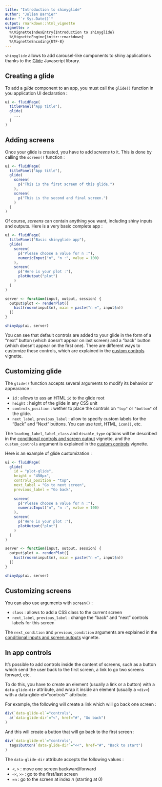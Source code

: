 ```yaml
---
title: "Introduction to shinyglide"
author: "Julien Barnier"
date: "`r Sys.Date()`"
output: rmarkdown::html_vignette
vignette: >
  %\VignetteIndexEntry{Introduction to shinyglide}
  %\VignetteEngine{knitr::rmarkdown}
  %\VignetteEncoding{UTF-8}
---
```



`shinyglide` allows to add carousel-like components to shiny applications thanks to the [Glide](https://www.glidejs.com) Javascript library.


## Creating a glide

To add a *glide* component to an app, you must call the `glide()` function in you application UI declaration :

```r
ui <- fluidPage(
  titlePanel("App title"),
  glide(
    ...
  )
)
```

## Adding screens

Once your glide is created, you have to add *screens* to it. This is done by calling the `screen()` function :


```r
ui <- fluidPage(
  titlePanel("App title"),
  glide(
    screen(
      p("This is the first screen of this glide.")
    ),
    screen(
      p("This is the second and final screen.")
    )
  )
)
```

Of course, *screens* can contain anything you want, including shiny inputs and outputs. Here is a very basic complete app :

```r
ui <- fluidPage(
  titlePanel("Basic shinyglide app"),
  glide(
    screen(
      p("Please choose a value for n :"),
      numericInput("n", "n :", value = 100)
    ),
    screen(
      p("Here is your plot :"),
      plotOutput("plot")
    )
  )
)

server <- function(input, output, session) {
  output$plot <- renderPlot({
    hist(rnorm(input$n), main = paste("n =", input$n))
  })
}

shinyApp(ui, server)
```

You can see that default controls are added to your glide in the form of a "next" button (which doesn't appear on last screen) and a "back" button (which doesn't appear on the first one). There are different ways to customize these controls, which are explained in the [custom controls](https://juba.github.io/shinyglide/articles/custom_controls.html) vignette.


## Customizing glide

The `glide()` function accepts several arguments to modify its behavior or appearance :

- `id` : allows to ass an HTML `id` to the glide root
- `height` : height of the glide in any CSS unit
- `controls_position` : wether to place the controls on `"top"` or `"bottom"` of the glide.
- `next_label`, `previous_label` : allow to specify custom labels for the "Back" and "Next" buttons. You can use text, HTML, `icon()`, etc.

The `loading_label`, `label_class` and `disable_type` options will be described in the [conditional controls and screen output](https://juba.github.io/shinyglide/articles/conditionals.html) vignette, and the `custom_controls` argument is explained in the [custom controls](https://juba.github.io/shinyglide/articles/custom_controls.html) vignette.

Here is an example of glide customization :

```r
ui <- fluidPage(
  glide(
    id = "plot-glide",
    height = "450px",
    controls_position = "top",
    next_label = "Go to next screen",
    previous_label = "Go back",
    
    screen(
      p("Please choose a value for n :"),
      numericInput("n", "n :", value = 100)
    ),
    screen(
      p("Here is your plot :"),
      plotOutput("plot")
    )
  )
)

server <- function(input, output, session) {
  output$plot <- renderPlot({
    hist(rnorm(input$n), main = paste("n =", input$n))
  })
}

shinyApp(ui, server)
```


## Customizing screens

You can also use arguments with `screen()` :

- `class` : allows to add a CSS class to the current screen
- `next_label`, `previous_label` : change the "back" and "next" controls labels for this screen

The `next_condition` and `previous_condition` arguments are explained in the [conditional inputs and screen outputs](https://juba.github.io/shinyglide/articles/conditionals.html)
 vignette.
 

## In app controls

It's possible to add controls inside the content of screens, such as a button which send the user back to the first screen, a link to go two screens forward, etc.

To do this, you have to create an element (usually a link or a button) with a `data-glide-dir` attribute, and wrap it inside an element (usually a `<div>`) with a ` `data-glide-el="controls"` attribute. 

For example, the following will create a link which will go back one screen :

```r
div(`data-glide-el`="controls",
  a(`data-glide-dir`="<", href="#", "Go back")
)
```

And this will create a button that will go back to the first screen :

```r
div(`data-glide-el`="controls",
  tags$button(`data-glide-dir`="<<", href="#", "Back to start")
)
```

The `data-glide-dir` attribute accepts the following values :

- `<`, `>` : move one screen backward/forward
- `<<`, `>>` : go to the first/last screen
- `=n` : go to the screen at index *n* (starting at 0)








